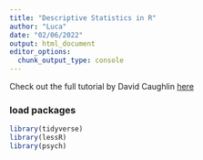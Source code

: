```yaml
---
title: "Descriptive Statistics in R"
author: "Luca"
date: "02/06/2022"
output: html_document
editor_options: 
  chunk_output_type: console
---
```


Check out the full tutorial by David Caughlin [here](https://www.youtube.com/watch?v=iROHLA_TXQM)


### load packages

```r
library(tidyverse)
library(lessR)
library(psych)
```

